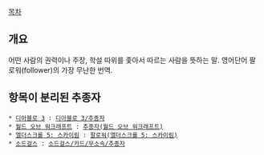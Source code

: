[[목차]]

== 개요 ==
어떤 사람의 권력이나 주장, 학설 따위를 좇아서 따르는 사람을 뜻하는 말. 영어단어 팔로워(follower)의 가장 무난한 번역.

== 항목이 분리된 추종자 ==
 * [[디아블로 3]] : [[디아블로 3/추종자]]
 * [[월드 오브 워크래프트]] : [[추종자(월드 오브 워크래프트)]]
 * [[엘더스크롤 5: 스카이림]] : [[팔로워(엘더스크롤 5: 스카이림)]]
 * [[소드걸스]] : [[소드걸스/카드/무소속/추종자]]
